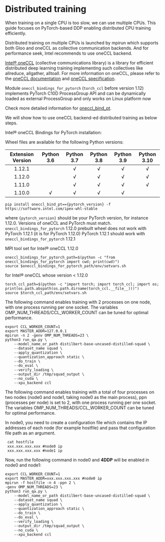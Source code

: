 <!---
Copyright 2022 The HuggingFace Team. All rights reserved.

Licensed under the Apache License, Version 2.0 (the "License");
you may not use this file except in compliance with the License.
You may obtain a copy of the License at

    http://www.apache.org/licenses/LICENSE-2.0

Unless required by applicable law or agreed to in writing, software
distributed under the License is distributed on an "AS IS" BASIS,
WITHOUT WARRANTIES OR CONDITIONS OF ANY KIND, either express or implied.
See the License for the specific language governing permissions and
limitations under the License.
-->


# Distributed training

When training on a single CPU is too slow, we can use multiple CPUs. This guide focuses on PyTorch-based DDP enabling distributed CPU training efficiently.

Distributed training on multiple CPUs is launched by mpirun which supports both Gloo and oneCCL as collective communication backends. And for performance seek, Intel recommends to use oneCCL backend.

[Intel® oneCCL](https://github.com/oneapi-src/oneCCL) (collective communications library) is a library for efficient distributed deep learning training implementing such collectives like allreduce, allgather, alltoall. For more information on oneCCL, please refer to the [oneCCL documentation](https://spec.oneapi.com/versions/latest/elements/oneCCL/source/index.html) and [oneCCL specification](https://spec.oneapi.com/versions/latest/elements/oneCCL/source/index.html).

Module `oneccl_bindings_for_pytorch` (`torch_ccl` before version 1.12)  implements PyTorch C10D ProcessGroup API and can be dynamically loaded as external ProcessGroup and only works on Linux platform now

Check more detailed information for [oneccl_bind_pt](https://github.com/intel/torch-ccl).

We will show how to use oneCCL backend-ed distributed training as below steps.

Intel® oneCCL Bindings for PyTorch installation:

Wheel files are available for the following Python versions:

| Extension Version | Python 3.6 | Python 3.7 | Python 3.8 | Python 3.9 | Python 3.10 |
| :---------------: | :--------: | :--------: | :--------: | :--------: | :---------: |
| 1.12.1            |            | √          | √          | √          | √           |
| 1.12.0            |            | √          | √          | √          | √           |
| 1.11.0            |            | √          | √          | √          | √           |
| 1.10.0            | √          | √          | √          | √          |             |

```
pip install oneccl_bind_pt=={pytorch_version} -f https://software.intel.com/ipex-whl-stable
```
where `{pytorch_version}` should be your PyTorch version, for instance 1.12.0.
Versions of oneCCL and PyTorch must match.
`oneccl_bindings_for_pytorch` 1.12.0 prebuilt wheel does not work with PyTorch 1.12.1 (it is for PyTorch 1.12.0)
PyTorch 1.12.1 should work with `oneccl_bindings_for_pytorch` 1.12.1

MPI tool set for Intel® oneCCL 1.12.0
```
oneccl_bindings_for_pytorch_path=$(python -c "from oneccl_bindings_for_pytorch import cwd; print(cwd)")
source $oneccl_bindings_for_pytorch_path/env/setvars.sh
```

for Intel® oneCCL whose version < 1.12.0
```
torch_ccl_path=$(python -c "import torch; import torch_ccl; import os;  print(os.path.abspath(os.path.dirname(torch_ccl.__file__)))")
source $torch_ccl_path/env/setvars.sh
```

The following command enables training with 2 processes on one node, with one process running per one socket. The variables OMP_NUM_THREADS/CCL_WORKER_COUNT can be tuned for optimal performance.
```shell script
export CCL_WORKER_COUNT=1
export MASTER_ADDR=127.0.0.1
mpirun -n 2 -genv OMP_NUM_THREADS=23 \
python3 run_qa.py \
    --model_name_or_path distilbert-base-uncased-distilled-squad \
    --dataset_name squad \
    --apply_quantization \
    --quantization_approach static \
    --do_train \
    --do_eval \
    --verify_loading \
    --output_dir /tmp/squad_output \
    --no_cuda \
    --xpu_backend ccl
```

The following command enables training with a total of four processes on two nodes (node0 and node1, taking node0 as the main process), ppn (processes per node) is set to 2, with one process running per one socket. The variables OMP_NUM_THREADS/CCL_WORKER_COUNT can be tuned for optimal performance.

In node0, you need to create a configuration file which contains the IP addresses of each node (for example hostfile) and pass that configuration file path as an argument.
```shell script
 cat hostfile
 xxx.xxx.xxx.xxx #node0 ip
 xxx.xxx.xxx.xxx #node1 ip
```
Now, run the following command in node0 and **4DDP** will be enabled in node0 and node1:
```shell script
export CCL_WORKER_COUNT=1
export MASTER_ADDR=xxx.xxx.xxx.xxx #node0 ip
mpirun -f hostfile -n 4 -ppn 2 \
-genv OMP_NUM_THREADS=23 \
python3 run_qa.py \
    --model_name_or_path distilbert-base-uncased-distilled-squad \
    --dataset_name squad \
    --apply_quantization \
    --quantization_approach static \
    --do_train \
    --do_eval \
    --verify_loading \
    --output_dir /tmp/squad_output \
    --no_cuda \
    --xpu_backend ccl
```